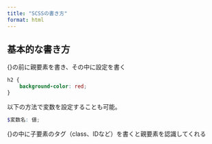 ```yaml
---
title: "SCSSの書き方"
format: html
---
```


## 基本的な書き方

{}の前に親要素を書き、その中に設定を書く

~~~ scss
h2 {
    background-color: red;
}
~~~

以下の方法で変数を設定することも可能。

~~~scss
$変数名: 値;
~~~


{}の中に子要素のタグ（class、IDなど）を書くと親要素を認識してくれる<br>
